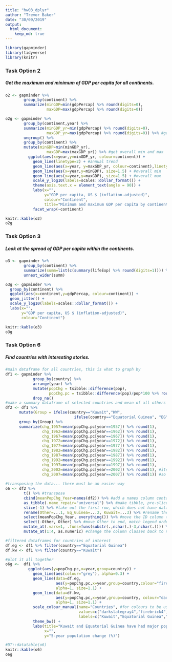 ```yaml
---
title: "hw03_dplyr"
author: "Trevor Baker"
date: "30/09/2019"
output: 
  html_document:
    keep_md: true
---
```

<!--This is to set up the two-column and clearer output formats-->
<style type="text/css">
.twoC {width: 100%}
.clearer {clear: both}
.twoC .table {max-width: 50%; float: right}
.twoC img {max-width: 50%; float: left}
</style>

```r

library(gapminder)
library(tidyverse)
library(knitr)

```


### Task Option 2
##### Get the maximum and minimum of GDP per capita for all continents.

<div class="twoC">
```r
o2 <- gapminder %>%
        group_by(continent) %>%
        summarize(minGDP=min(gdpPercap) %>% round(digits=0),
                  maxGDP=max(gdpPercap) %>% round(digits=0))
```

```r
o2g <- gapminder %>%
        group_by(continent,year) %>%
        summarize(minGDP_yr=min(gdpPercap) %>% round(digits=0),
                  maxGDP_yr=max(gdpPercap) %>% round(digits=0)) %>% #get annual min and max
        ungroup() %>%
        group_by(continent) %>%
        mutate(minGDP=min(minGDP_yr),
                  maxGDP=max(maxGDP_yr)) %>% #get overall min and max
          ggplot(aes(x=year,y=minGDP_yr, colour=continent)) +
            geom_line(linetype=2) + #annual trend
            geom_line(aes(x=year, y=maxGDP_yr, colour=continent),linetype=2) + #annual trend
            geom_line(aes(x=year,y=minGDP), size=1.5) + #overall min
            geom_line(aes(x=year,y=maxGDP), size=1.5) + #overall max
            scale_y_log10(labels=scales::dollar_format()) +
            theme(axis.text.x = element_text(angle = 90)) +
            labs(x="",
                 y="GDP per capita, US $ (inflation-adjusted)",
                 colour="Continent",
                 title="Minimum and maximum GDP per capita by continent, 1952 to 2007") +
            facet_wrap(~continent)

```

<div class="twoC">
```r

knitr::kable(o2)
o2g

```
</div>
<div class="clearer"></div>



### Task Option 3
##### Look at the spread of GDP per capita within the continents.


```r

o3 <- gapminder %>%
        group_by(continent) %>%
        summarize(summ=list(c(summary(lifeExp) %>% round(digits=1)))) %>%
        unnest_wider(summ)

```


```r

o3g <- gapminder %>%
  group_by(continent) %>%
  ggplot(aes(x=continent,y=gdpPercap, colour=continent)) +
  geom_jitter() +
  scale_y_log10(labels=scales::dollar_format()) +
  labs(x="",
       y="GDP per capita, US $ (inflation-adjusted)",
       colour="Continent")

```
<div class="twoC">
```r

knitr::kable(o3)
o3g

```
</div>
<div class="clearer"></div>



### Task Option 6
##### Find countries with interesting stories.

```r

#main dataframe for all countries, this is what to graph by
df1 <- gapminder %>%
            group_by(country) %>%
            arrange(year) %>%
            mutate(popChg = tsibble::difference(pop),
                   popChg.pc = tsibble::difference(pop)/pop*100 %>% round(digits=1)) %>%
            drop_na() 
#make a summary dataframe of selected countries and mean of all others
df2 <- df1 %>%
      mutate(Group = ifelse(country=="Kuwait","KW", 
                              ifelse(country=="Equatorial Guinea", "EG", "All"))) %>%
      group_by(Group) %>%
      summarize(chg_1957=mean(popChg.pc[year==1957]) %>% round(1),
                chg_1962=mean(popChg.pc[year==1962]) %>% round(1),
                chg_1967=mean(popChg.pc[year==1967]) %>% round(1),
                chg_1972=mean(popChg.pc[year==1972]) %>% round(1),
                chg_1977=mean(popChg.pc[year==1977]) %>% round(1),
                chg_1982=mean(popChg.pc[year==1982]) %>% round(1),
                chg_1987=mean(popChg.pc[year==1987]) %>% round(1),
                chg_1992=mean(popChg.pc[year==1992]) %>% round(1),
                chg_1997=mean(popChg.pc[year==1997]) %>% round(1),
                chg_2002=mean(popChg.pc[year==2002]) %>% round(1), #its too wide for side-by-side
                chg_2007=mean(popChg.pc[year==2007]) %>% round(1)) #so must transpose below
    
#transposing the data... there must be an easier way
o6 <- df2 %>%
        t() %>% #transpose
        cbind(meanPopChg_Year=names(df2)) %>% #add a names column containing the years
        as_tibble(.name_repair="universal") %>% #make tibble, pre-slice because slice only works on tibble
        slice(-1) %>% #take out the first row, which does not have data
        rename(Other=...1, Eq_Guinea=...2, Kuwait=...3) %>% #rename the other columns
        select(meanPopChg_Year, everything()) %>% #move the ID column to the left
        select(-Other, Other) %>% #move Other to end, match legend order
        mutate_at(.vars=1, .funs=funs(substr(.,nchar(.)-3,nchar(.)))) %>% #keep just the year
        mutate_at(1:4, as.numeric) #change the column classes back to numeric

```

```r


#filtered dataframes for countries of interest
df.eg <- df1 %>% filter(country=="Equatorial Guinea")
df.kw <- df1 %>% filter(country=="Kuwait")

#plot it all together
o6g <-  df1 %>%
          ggplot(aes(y=popChg.pc,x=year,group=country)) +
            geom_line(aes(colour="grey"), alpha=0.3) +
            geom_line(data=df.eg, 
                      aes(y=popChg.pc,x=year,group=country,colour="firebrick4"),  
                      alpha=1, size=1.1) +
            geom_line(data=df.kw, 
                      aes(y=popChg.pc,x=year,group=country, colour="darkslategray4"), 
                      alpha=1, size=1.1) +
            scale_colour_manual(name="Countries", #for colours to be used in legend they need to be called in aes() within geom() functions
                                values=c("darkslategray4","firebrick4","grey"), #order apprently needs to be in reverse of when called
                                labels=c("Kuwait","Equatorial Guinea","Other")) + 
            theme_bw() +
            labs(title="Kuwait and Equatorial Guinea have had major population \n fluctuations due to armed conflict", #\n for line break
                 x="",
                 y="5-year population change (%)")
```

<div class="twoC">
```r
#DT::datatable(o6)
knitr::kable(o6)
o6g

```
</div>
<div class="clearer"></div>

